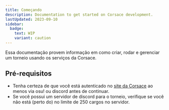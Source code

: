 ```yaml
---
title: Começando
description: Documentation to get started on Corsace development.
lastUpdated: 2023-09-10
sidebar:
  badge:
    text: WIP
    variant: caution
---
```


Essa documentação provem informação em como criar, rodar e gerenciar um torneio usando os serviços da Corsace.

## Pré-requisitos

-   Tenha certeza de que você está autenticado no [site da Corsace](https://corsace.io) ao menos via osu! ou discord antes de continuar.
-   Se você possui um servidor de discord para o torneio, verifique se você não está (perto do) no limite de 250 cargos no servidor.
